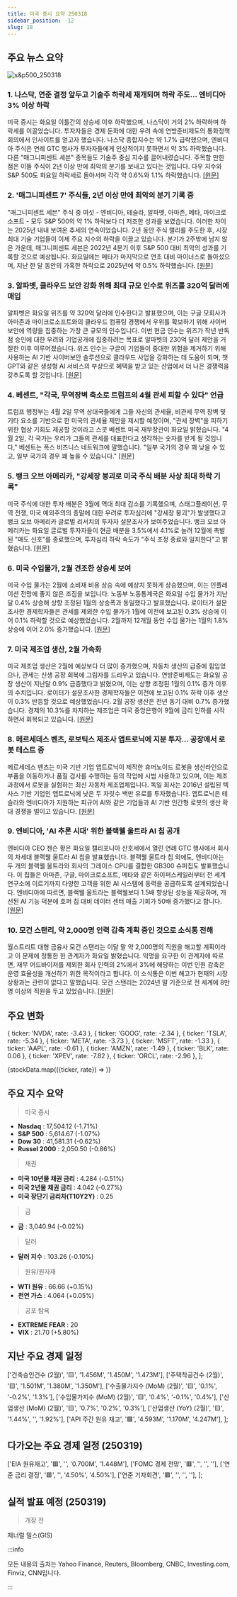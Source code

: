 ```yaml
---
title: 미국 증시 요약 250318
sidebar_position: -12
slug: 18
---
```


## 주요 뉴스 요약

![s&p500_250318](/map/250318.png)

### 1. **나스닥, 연준 결정 앞두고 기술주 하락세 재개되며 하락 주도... 엔비디아 3% 이상 하락**

미국 증시는 화요일 이틀간의 상승세 이후 하락했으며, 나스닥이 거의 2% 하락하며 하락세를 이끌었습니다. 투자자들은 경제 둔화에 대한 우려 속에 연방준비제도의 통화정책회의에서 인사이트를 얻고자 했습니다. 나스닥 종합지수는 약 1.7% 급락했으며, 엔비디아 주식은 연례 GTC 행사가 투자자들에게 인상적이지 못하면서 약 3% 하락했습니다. 다른 "매그니피센트 세븐" 종목들도 기술주 중심 지수를 끌어내렸습니다. 주목할 만한 점은 이들 주식이 2년 이상 만에 최악의 분기를 보내고 있다는 것입니다. 다우 지수와 S&P 500도 화요일 하락세로 돌아서며 각각 약 0.6%와 1.1% 하락했습니다. [[원문]](https://finance.yahoo.com/news/live/stock-market-today-nasdaq-leads-stocks-lower-nvidia-falls-over-3-as-tech-rout-resumes-ahead-of-fed-decision-200344705.html)

### 2. **'매그니피센트 7' 주식들, 2년 이상 만에 최악의 분기 기록 중**

"매그니피센트 세븐" 주식 중 여섯 - 엔비디아, 테슬라, 알파벳, 아마존, 메타, 마이크로소프트 - 모두 S&P 500의 약 1% 하락보다 더 저조한 성과를 보였습니다. 이러한 차이는 2025년 내내 보여온 추세의 연속이었습니다. 2년 동안 주식 랠리를 주도한 후, 시장 최대 기술 기업들이 이제 주요 지수의 하락을 이끌고 있습니다. 분기가 2주밖에 남지 않은 가운데, 매그니피센트 세븐은 2022년 4분기 이후 S&P 500 대비 최악의 성과를 기록할 것으로 예상됩니다. 화요일에는 메타가 마지막으로 연초 대비 마이너스로 돌아섰으며, 지난 한 달 동안의 가혹한 하락으로 2025년에 약 0.5% 하락했습니다. [[원문]](https://finance.yahoo.com/news/the-magnificent-7-stocks-are-having-their-worst-quarter-in-more-than-2-years-190335944.html)

### 3. **알파벳, 클라우드 보안 강화 위해 최대 규모 인수로 위즈를 320억 달러에 매입**

알파벳은 화요일 위즈를 약 320억 달러에 인수한다고 발표했으며, 이는 구글 모회사가 아마존과 마이크로소프트와의 클라우드 컴퓨팅 경쟁에서 우위를 확보하기 위해 사이버보안에 역량을 집중하는 가장 큰 규모의 인수입니다. 이번 현금 인수는 위즈가 작년 반독점 승인에 대한 우려와 기업공개에 집중하려는 목표로 알파벳의 230억 달러 제안을 거절한 이후 이루어졌습니다. 위즈 인수는 구글이 기업들이 중대한 위험을 제거하기 위해 사용하는 AI 기반 사이버보안 솔루션으로 클라우드 사업을 강화하는 데 도움이 되며, 챗GPT와 같은 생성형 AI 서비스의 부상으로 혜택을 받고 있는 산업에서 더 나은 경쟁력을 갖추도록 할 것입니다. [[원문]](https://www.reuters.com/technology/cybersecurity/google-agrees-buy-cybersecurity-startup-wiz-32-bln-ft-reports-2025-03-18/)

### 4. **베센트, "각국, 무역장벽 축소로 트럼프의 4월 관세 피할 수 있다" 언급**

트럼프 행정부는 4월 2일 무역 상대국들에게 그들 자신의 관세율, 비관세 무역 장벽 및 기타 요소를 기반으로 한 미국의 관세율 제안을 제시할 예정이며, "관세 장벽"을 피하기 위한 협상 기회도 제공할 것이라고 스콧 베센트 미국 재무장관이 화요일 밝혔습니다. "4월 2일, 각 국가는 우리가 그들의 관세를 대표한다고 생각하는 숫자를 받게 될 것입니다," 베센트는 폭스 비즈니스 네트워크에 말했습니다. "일부 국가의 경우 꽤 낮을 수 있고, 일부 국가의 경우 꽤 높을 수 있습니다." [[원문]](https://www.reuters.com/world/us/countries-can-avoid-trumps-april-tariffs-by-cutting-trade-barriers-bessent-says-2025-03-18/)

### 5. **뱅크 오브 아메리카, "강세장 붕괴로 미국 주식 배분 사상 최대 하락 기록"**

미국 주식에 대한 투자 배분은 3월에 역대 최대 감소를 기록했으며, 스태그플레이션, 무역 전쟁, 미국 예외주의의 종말에 대한 우려로 투자심리에 "강세장 붕괴"가 발생했다고 뱅크 오브 아메리카 글로벌 리서치의 투자자 설문조사가 보여주었습니다. 뱅크 오브 아메리카는 화요일 글로벌 투자자들이 현금 배분을 3.5%에서 4.1%로 늘려 12월에 촉발된 "매도 신호"를 종료했으며, 투자심리 하락 속도가 "주식 조정 종료와 일치한다"고 밝혔습니다. [[원문]](https://finance.yahoo.com/news/bull-crash-drives-biggest-ever-073543321.html)

### 6. **미국 수입물가, 2월 견조한 상승세 보여**

미국 수입 물가는 2월에 소비재 비용 상승 속에 예상치 못하게 상승했으며, 이는 인플레이션 전망에 좋지 않은 조짐을 보입니다. 노동부 노동통계국은 화요일 수입 물가가 지난달 0.4% 상승해 상향 조정된 1월의 상승폭과 동일했다고 발표했습니다. 로이터가 설문조사한 경제학자들은 관세를 제외한 수입 물가가 1월에 이전에 보고된 0.3% 상승에 이어 0.1% 하락할 것으로 예상했었습니다. 2월까지 12개월 동안 수입 물가는 1월의 1.8% 상승에 이어 2.0% 증가했습니다. [[원문]](https://www.reuters.com/markets/us/us-import-prices-increase-solidly-february-2025-03-18/)

### 7. **미국 제조업 생산, 2월 가속화**

미국 제조업 생산은 2월에 예상보다 더 많이 증가했으며, 자동차 생산의 급증에 힘입었으나, 관세는 신생 공장 회복에 그림자를 드리우고 있습니다. 연방준비제도는 화요일 공장 생산이 지난달 0.9% 급증했다고 밝혔으며, 이는 상향 조정된 1월의 0.1% 증가 이후의 수치입니다. 로이터가 설문조사한 경제학자들은 이전에 보고된 0.1% 하락 이후 생산이 0.3% 반등할 것으로 예상했었습니다. 2월 공장 생산은 전년 동기 대비 0.7% 증가했습니다. 경제의 10.3%를 차지하는 제조업은 미국 중앙은행이 9월에 금리 인하를 시작하면서 회복되고 있습니다. [[원문]](https://www.reuters.com/markets/us/us-manufacturing-output-accelerates-february-2025-03-18/)

### 8. **메르세데스 벤츠, 로보틱스 제조사 앱트로닉에 지분 투자... 공장에서 로봇 테스트 중**

메르세데스 벤츠는 미국 기반 기업 앱트로닉이 제작한 휴머노이드 로봇을 생산라인으로 부품을 이동하거나 품질 검사를 수행하는 등의 작업에 시범 사용하고 있으며, 이는 제조 과정에서 로봇을 실험하는 최신 자동차 제조업체입니다. 독일 회사는 2016년 설립된 텍사스 기반 기업인 앱트로닉에 낮은 두 자릿수 백만 유로를 투자했습니다. 앱트로닉은 테슬라와 엔비디아가 지원하는 피규어 AI와 같은 기업들과 AI 기반 인간형 로봇의 생산 확대 경쟁을 벌이고 있습니다. [[원문]](https://www.reuters.com/business/autos-transportation/mercedes-benz-takes-stake-robotics-maker-apptronik-tests-robots-factories-2025-03-18/)

### 9. **엔비디아, 'AI 추론 시대' 위한 블랙웰 울트라 AI 칩 공개**

엔비디아 CEO 젠슨 황은 화요일 캘리포니아 산호세에서 열린 연례 GTC 행사에서 회사의 차세대 블랙웰 울트라 AI 칩을 발표했습니다. 블랙웰 울트라 칩 외에도, 엔비디아는 두 개의 블랙웰 울트라와 회사의 그레이스 CPU를 결합한 GB300 슈퍼칩도 발표했습니다. 이 칩들은 아마존, 구글, 마이크로소프트, 메타와 같은 하이퍼스케일러부터 전 세계 연구소에 이르기까지 다양한 고객을 위한 AI 시스템에 동력을 공급하도록 설계되었습니다. 엔비디아에 따르면, 블랙웰 울트라는 블랙웰보다 1.5배 향상된 성능을 제공하며, 개선된 AI 기능 덕분에 호퍼 칩 대비 데이터 센터 매출 기회가 50배 증가했다고 합니다. [[원문]](https://finance.yahoo.com/news/nvidia-unveils-blackwell-ultra-ai-chip-for-age-of-ai-reasoning-184301751.html)

### 10. **모건 스탠리, 약 2,000명 인력 감축 계획 중인 것으로 소식통 전해**

월스트리트 대형 금융사 모건 스탠리는 이달 말 약 2,000명의 직원을 해고할 계획이라고 이 문제에 정통한 한 관계자가 화요일 밝혔습니다. 익명을 요구한 이 관계자에 따르면, 재무 어드바이저를 제외한 회사 인력의 2%에서 3%에 해당하는 이번 인원 감축은 운영 효율성을 개선하기 위한 목적이라고 합니다. 이 소식통은 이번 해고가 현재의 시장 상황과는 관련이 없다고 말했습니다. 모건 스탠리는 2024년 말 기준으로 전 세계에 8만 명 이상의 직원을 두고 있었습니다. [[원문]](https://www.reuters.com/business/finance/morgan-stanley-cut-about-2000-jobs-bloomberg-news-reports-2025-03-18/)

## 주요 변화

  { ticker: 'NVDA', rate: -3.43 },
  { ticker: 'GOOG', rate: -2.34 },
  { ticker: 'TSLA', rate: -5.34 },
  { ticker: 'META', rate: -3.73 },
  { ticker: 'MSFT', rate: -1.33 },
  { ticker: 'AAPL', rate: -0.61 },
  { ticker: 'AMZN', rate: -1.49 },
  { ticker: 'BLK', rate: 0.06 },
  { ticker: 'XPEV', rate: -7.82 },
  { ticker: 'ORCL', rate: -2.96 },
];

{stockData.map(({ticker, rate}) => <StockCardMini key={ticker} ticker={ticker} rate={rate}></StockCardMini>)}

## 주요 지수 요약

> 미국 증시

- **Nasdaq** : 17,504.12 (-1.71%)
- **S&P 500** : 5,614.67 (-1.07%)
- **Dow 30** : 41,581.31 (-0.62%)
- **Russel 2000** : 2,050.50 (-0.86%)

> 채권

- **미국 10년물 채권 금리** : 4.284 (-0.51%)
- **미국 2년물 채권 금리** : 4.042 (-0.27%)
- **미국 장단기 금리차(T10Y2Y)** : 0.25

> 금

- **금** : 3,040.94 (-0.02%)

> 달러

- **달러 지수** : 103.26 (-0.10%)

> 원유/원자재

- **WTI 원유** : 66.66 (+0.15%)
- **천연 가스** : 4.064 (+0.05%)

> 공포 탐욕

- **EXTREME FEAR** : 20
- **VIX** : 21.70 (+5.80%)

## 지난 주요 경제 일정

  ['건축승인건수 (2월)', '🟨', '1.456M', '1.450M', '1.473M'],
  ['주택착공건수 (2월)', '🟨', '1.501M', '1.380M', '1.350M'],
  ['수출물가지수 (MoM) (2월)', '🟨', '0.1%', '-0.2%', '1.3%'],
  ['수입물가지수 (MoM) (2월)', '🟨', '0.4%', '-0.1%', '0.4%'],
  ['산업생산 (MoM) (2월)', '🟨', '0.7%', '0.2%', '0.3%'],
  ['산업생산 (YoY) (2월)', '🟨', '1.44%', '', '1.92%'],
  ['API 주간 원유 재고', '🟩', '4.593M', '1.170M', '4.247M'],
];

<EconomicCalendar data={eventsData} />

## 다가오는 주요 경제 일정 (250319)

  ['EIA 원유재고', '🟥', '', '0.700M', '1.448M'],
  ['FOMC 경제 전망', '🟥', '', '', ''],
  ['연준 금리 결정', '🟥', '', '4.50%', '4.50%'],
  ['연준 기자회견', '🟥', '', '', ''],
];

<EconomicCalendar data={nextEventsData} />

## 실적 발표 예정 (250319)

> 개장 전

제너럴 밀스(GIS)

:::info

모든 내용의 출처는 Yahoo Finance, Reuters, Bloomberg, CNBC, Investing.com, Finviz, CNN입니다.

:::
